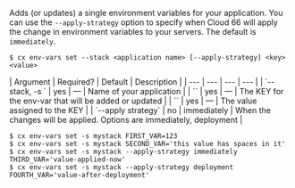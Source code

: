 Adds (or updates) a single environment variables for your application. You can use the `--apply-strategy` option to specify when Cloud 66 will apply the change in environment variables to your servers. The default is `immediately`.

<Tabs >
<Tab label="Usage">

```shell
$ cx env-vars set --stack <application name> [--apply-strategy] <key> <value> 
```
</Tab>
    
<Tab label="arguments">
| Argument | Required? | Default | Description |
|  ---  |  ---  |  ---  |  ---  |
| `--stack, -s <application name>` | yes | — | Name of your application |
| `<key>` | yes | — | The KEY for the env-var that will be added or updated |
| `<value>` | yes | — | The value assigned to the KEY |
| `--apply strategy` | no | immediately | When the changes will be applied. Options are immediately, deployment |
</Tab>
<Tab label="examples">

```shell
$ cx env-vars set -s mystack FIRST_VAR=123
$ cx env-vars set -s mystack SECOND_VAR='this value has spaces in it'
$ cx env-vars set -s mystack --apply-strategy immediately THIRD_VAR='value-applied-now'
$ cx env-vars set -s mystack --apply-strategy deployment FOURTH_VAR='value-after-deployment'
```

</Tab>
</Tabs>